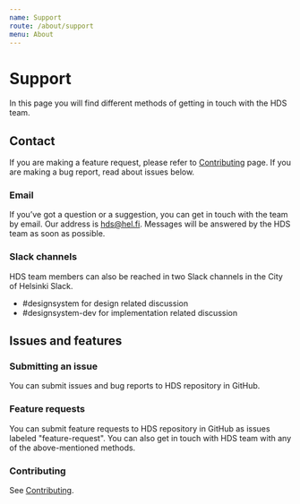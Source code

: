 ```yaml
---
name: Support
route: /about/support
menu: About
---
```



# Support

<LargeParagraph>
    In this page you will find different methods of getting in touch with the HDS team.
</LargeParagraph>

## Contact

If you are making a feature request, please refer to [Contributing](/contributing) page. If you are making a bug report, read about issues below.

### Email
If you’ve got a question or a suggestion, you can get in touch with the team by email. Our address is hds@hel.fi. Messages will be answered by the HDS team as soon as possible.

### Slack channels
HDS team members can also be reached in two Slack channels in the City of Helsinki Slack.
- <Link href="https://helsinkicity.slack.com/archives/CHCV3KTHA" external>#designsystem</Link> for design related discussion
- <Link href="https://helsinkicity.slack.com/archives/CMW0FGFM5" external>#designsystem-dev</Link> for implementation related discussion

## Issues and features

### Submitting an issue
<p>You can submit issues and bug reports to <Link href="https://github.com/City-of-Helsinki/helsinki-design-system" external>HDS repository in GitHub</Link>.</p>

### Feature requests
<p>You can submit feature requests to <Link href="https://github.com/City-of-Helsinki/helsinki-design-system" external>HDS repository in GitHub</Link> as issues labeled "feature-request". You can also get in touch with HDS team with any of the above-mentioned methods.</p>

### Contributing
See [Contributing](/contributing).
